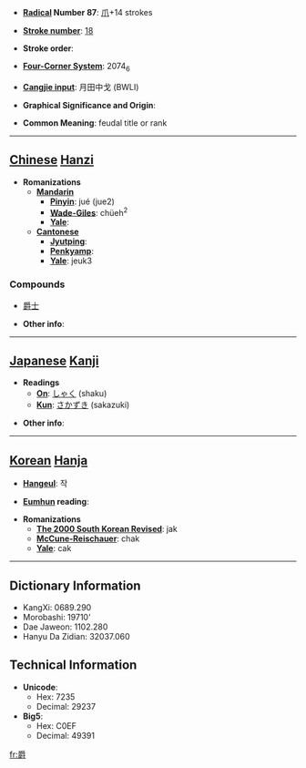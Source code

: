 * '''[[Wiktionary:Chinese radical index| Radical]] Number 87''': [[Wiktionary:Chinese radical index 爪|爪]]+14 strokes

* '''[[Wiktionary:Chinese total strokes index|Stroke number]]''': [[Wiktionary:Chinese total strokes index 18|18]]

* '''Stroke order''': 

* '''[[Wiktionary:Chinese four corner index|Four-Corner System]]''': 2074<sub>6</sub>

* '''[[Wiktionary:Chinese Cangjie index|Cangjie input]]''': 月田中戈 (BWLI)

* '''Graphical Significance and Origin''': 

* '''Common Meaning''': feudal title or rank

----

== [[Chinese]] [[Hanzi]] ==

* '''Romanizations'''
** '''[[Mandarin]]'''
*** '''[[Pinyin]]''': jué (jue2)
*** '''[[Wade-Giles]]''': chüeh<sup>2</sup>
*** '''[[Yale]]''': 
** '''[[Cantonese]]'''
*** '''[[Jyutping]]''':
*** '''[[Penkyamp]]''': 
*** '''[[Yale]]''': jeuk3

===Compounds===
*[[爵士]]

* '''Other info''': 

----

== [[Japanese]] [[Kanji]] ==

* '''Readings'''
** '''[[On]]''': [[しゃく]] (shaku)
** '''[[Kun]]''': [[さかずき]] (sakazuki)

* '''Other info''':  

----

== [[Korean]] [[Hanja]] ==

* '''[[Hangeul]]''': 작

* '''[[Eumhun]] reading''': 

* '''Romanizations'''
** '''[[The 2000 South Korean Revised Romanization|The 2000 South Korean Revised]]''': jak
** '''[[McCune-Reischauer]]''': chak
** '''[[Yale]]''': cak

----

== Dictionary Information ==

* KangXi: 0689.290
* Morobashi: 19710'
* Dae Jaweon: 1102.280
* Hanyu Da Zidian: 32037.060

== Technical Information ==

* '''Unicode''':
** Hex: 7235
** Decimal: 29237
* '''Big5''':
** Hex: C0EF
** Decimal: 49391

[[fr:爵]]
